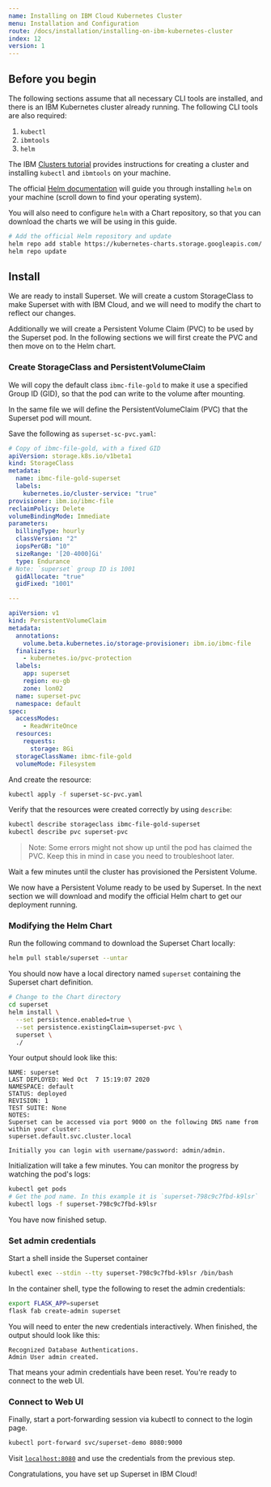 ```yaml
---
name: Installing on IBM Cloud Kubernetes Cluster
menu: Installation and Configuration
route: /docs/installation/installing-on-ibm-kubernetes-cluster
index: 12
version: 1
---
```


## Before you begin

The following sections assume that all necessary CLI tools are installed, and
there is an IBM Kubernetes cluster already running. The following CLI tools
are also required:

1. `kubectl`
1. `ibmtools`
1. `helm`

The IBM [Clusters tutorial][1] provides instructions for creating a cluster and
installing `kubectl` and `ibmtools` on your machine.

The official [Helm documentation][2] will guide you through installing `helm`
on your machine (scroll down to find your operating system).

You will also need to configure `helm` with a Chart repository, so that you can
download the charts we will be using in this guide.

```bash
# Add the official Helm repository and update
helm repo add stable https://kubernetes-charts.storage.googleapis.com/
helm repo update
```


## Install

We are ready to install Superset. We will create a custom StorageClass to
make Superset with with IBM Cloud, and we will need to modify the chart
to reflect our changes.

Additionally we will create
a Persistent Volume Claim (PVC) to be used by the Superset pod. In the following
sections we will first create the PVC and then move on to the Helm chart.

### Create StorageClass and PersistentVolumeClaim

We will copy the default class `ibmc-file-gold` to make it use a specified
Group ID (GID), so that the pod can write to the volume after mounting.

In the same file we will define the PersistentVolumeClaim (PVC) that the
Superset pod will mount.

Save the following as `superset-sc-pvc.yaml`:

```yaml
# Copy of ibmc-file-gold, with a fixed GID
apiVersion: storage.k8s.io/v1beta1
kind: StorageClass
metadata:
  name: ibmc-file-gold-superset
  labels:
    kubernetes.io/cluster-service: "true"
provisioner: ibm.io/ibmc-file
reclaimPolicy: Delete
volumeBindingMode: Immediate
parameters:
  billingType: hourly
  classVersion: "2"
  iopsPerGB: "10"
  sizeRange: '[20-4000]Gi'
  type: Endurance
# Note: `superset` group ID is 1001
  gidAllocate: "true"
  gidFixed: "1001"

---

apiVersion: v1
kind: PersistentVolumeClaim
metadata:
  annotations:
    volume.beta.kubernetes.io/storage-provisioner: ibm.io/ibmc-file
  finalizers:
    - kubernetes.io/pvc-protection
  labels:
    app: superset
    region: eu-gb
    zone: lon02
  name: superset-pvc
  namespace: default
spec:
  accessModes:
    - ReadWriteOnce
  resources:
    requests:
      storage: 8Gi
  storageClassName: ibmc-file-gold
  volumeMode: Filesystem
```

And create the resource:

```bash
kubectl apply -f superset-sc-pvc.yaml
```

Verify that the resources were created correctly by using `describe`:

```bash
kubectl describe storageclass ibmc-file-gold-superset
kubectl describe pvc superset-pvc
```

>Note: Some errors might not show up until the pod has claimed the PVC. Keep
>this in mind in case you need to troubleshoot later.

Wait a few minutes until the cluster has provisioned the Persistent Volume.

We now have a Persistent Volume ready to be used by Superset. In the next
section we will download and modify the official Helm chart to get our
deployment running.

### Modifying the Helm Chart

Run the following command to download the Superset Chart locally:

```bash
helm pull stable/superset --untar
```

You should now have a local directory named `superset` containing the
Superset chart definition.

```bash
# Change to the Chart directory
cd superset
helm install \
  --set persistence.enabled=true \
  --set persistence.existingClaim=superset-pvc \
  superset \
  ./
```


Your output should look like this:

```
NAME: superset
LAST DEPLOYED: Wed Oct  7 15:19:07 2020
NAMESPACE: default
STATUS: deployed
REVISION: 1
TEST SUITE: None
NOTES:
Superset can be accessed via port 9000 on the following DNS name from within your cluster:
superset.default.svc.cluster.local

Initially you can login with username/password: admin/admin.
```

Initialization will take a few minutes. You can monitor the progress by watching the pod's logs:

```bash
kubectl get pods
# Get the pod name. In this example it is `superset-798c9c7fbd-k9lsr`
kubectl logs -f superset-798c9c7fbd-k9lsr
```

You have now finished setup.

### Set admin credentials

Start a shell inside the Superset container

```bash
kubectl exec --stdin --tty superset-798c9c7fbd-k9lsr /bin/bash
```

In the container shell, type the following to reset the admin credentials:

```bash
export FLASK_APP=superset
flask fab create-admin superset
```

You will need to enter the new credentials interactively. When finished, the output
should look like this:

```
Recognized Database Authentications.
Admin User admin created.
```

That means your admin credentials have been reset. You're ready to connect to
the web UI.

### Connect to Web UI

Finally, start a port-forwarding session via kubectl to connect to the login page.

```bash
kubectl port-forward svc/superset-demo 8080:9000
```

Visit [`localhost:8080`](http://localhost:8080) and use the credentials from the
previous step.


Congratulations, you have set up Superset in IBM Cloud!


[1]: https://cloud.ibm.com/docs/containers?topic=containers-cs_cluster_tutorial
[2]: https://helm.sh/docs/intro/install/
